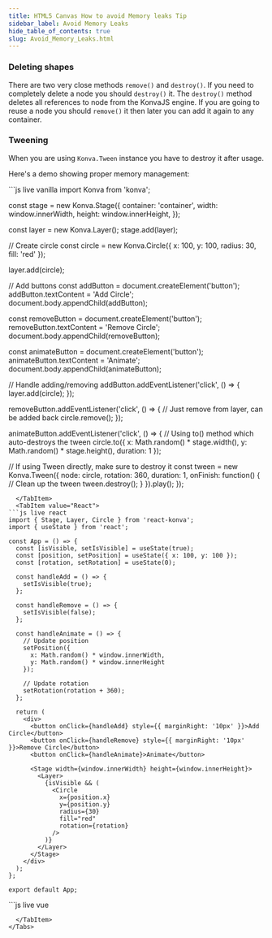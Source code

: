 ```yaml
---
title: HTML5 Canvas How to avoid Memory leaks Tip
sidebar_label: Avoid Memory Leaks
hide_table_of_contents: true
slug: Avoid_Memory_Leaks.html
---
```


### Deleting shapes

There are two very close methods `remove()` and `destroy()`. If you need to completely delete a node you should `destroy()` it. The `destroy()` method deletes all references to node from the KonvaJS engine. If you are going to reuse a node you should `remove()` it then later you can add it again to any container.

### Tweening

When you are using `Konva.Tween` instance you have to destroy it after usage.

Here's a demo showing proper memory management:


<Tabs>
  <TabItem value="Vanilla" default>
```js live vanilla
import Konva from 'konva';

const stage = new Konva.Stage({
  container: 'container',
  width: window.innerWidth,
  height: window.innerHeight,
});

const layer = new Konva.Layer();
stage.add(layer);

// Create circle
const circle = new Konva.Circle({
  x: 100,
  y: 100,
  radius: 30,
  fill: 'red'
});

layer.add(circle);

// Add buttons
const addButton = document.createElement('button');
addButton.textContent = 'Add Circle';
document.body.appendChild(addButton);

const removeButton = document.createElement('button');
removeButton.textContent = 'Remove Circle';
document.body.appendChild(removeButton);

const animateButton = document.createElement('button');
animateButton.textContent = 'Animate';
document.body.appendChild(animateButton);

// Handle adding/removing
addButton.addEventListener('click', () => {
  layer.add(circle);
});

removeButton.addEventListener('click', () => {
  // Just remove from layer, can be added back
  circle.remove();
});

animateButton.addEventListener('click', () => {
  // Using to() method which auto-destroys the tween
  circle.to({
    x: Math.random() * stage.width(),
    y: Math.random() * stage.height(),
    duration: 1
  });
  
  // If using Tween directly, make sure to destroy it
  const tween = new Konva.Tween({
    node: circle,
    rotation: 360,
    duration: 1,
    onFinish: function() {
      // Clean up the tween
      tween.destroy();
    }
  }).play();
});
```
  </TabItem>
  <TabItem value="React">
```js live react
import { Stage, Layer, Circle } from 'react-konva';
import { useState } from 'react';

const App = () => {
  const [isVisible, setIsVisible] = useState(true);
  const [position, setPosition] = useState({ x: 100, y: 100 });
  const [rotation, setRotation] = useState(0);

  const handleAdd = () => {
    setIsVisible(true);
  };

  const handleRemove = () => {
    setIsVisible(false);
  };

  const handleAnimate = () => {
    // Update position
    setPosition({
      x: Math.random() * window.innerWidth,
      y: Math.random() * window.innerHeight
    });
    
    // Update rotation
    setRotation(rotation + 360);
  };

  return (
    <div>
      <button onClick={handleAdd} style={{ marginRight: '10px' }}>Add Circle</button>
      <button onClick={handleRemove} style={{ marginRight: '10px' }}>Remove Circle</button>
      <button onClick={handleAnimate}>Animate</button>
      
      <Stage width={window.innerWidth} height={window.innerHeight}>
        <Layer>
          {isVisible && (
            <Circle
              x={position.x}
              y={position.y}
              radius={30}
              fill="red"
              rotation={rotation}
            />
          )}
        </Layer>
      </Stage>
    </div>
  );
};

export default App;
```
  </TabItem>
  <TabItem value="Vue">
```js live vue
<template>
  <div>
    <button @click="handleAdd" style="margin-right: 10px">Add Circle</button>
    <button @click="handleRemove" style="margin-right: 10px">Remove Circle</button>
    <button @click="handleAnimate">Animate</button>
    
    <v-stage :config="stageSize">
      <v-layer>
        <v-circle
          v-if="isVisible"
          :config="circleConfig"
        />
      </v-layer>
    </v-stage>
  </div>
</template>

<script setup>
import { ref } from 'vue';

const stageSize = {
  width: window.innerWidth,
  height: window.innerHeight
};

const isVisible = ref(true);
const position = ref({ x: 100, y: 100 });
const rotation = ref(0);

const circleConfig = ref({
  x: position.value.x,
  y: position.value.y,
  radius: 30,
  fill: 'red',
  rotation: rotation.value
});

const handleAdd = () => {
  isVisible.value = true;
};

const handleRemove = () => {
  isVisible.value = false;
};

const handleAnimate = () => {
  // Update position
  position.value = {
    x: Math.random() * window.innerWidth,
    y: Math.random() * window.innerHeight
  };
  
  // Update rotation
  rotation.value += 360;
  
  // Update config
  circleConfig.value = {
    ...circleConfig.value,
    x: position.value.x,
    y: position.value.y,
    rotation: rotation.value
  };
};
</script>
```
  </TabItem>
</Tabs> 